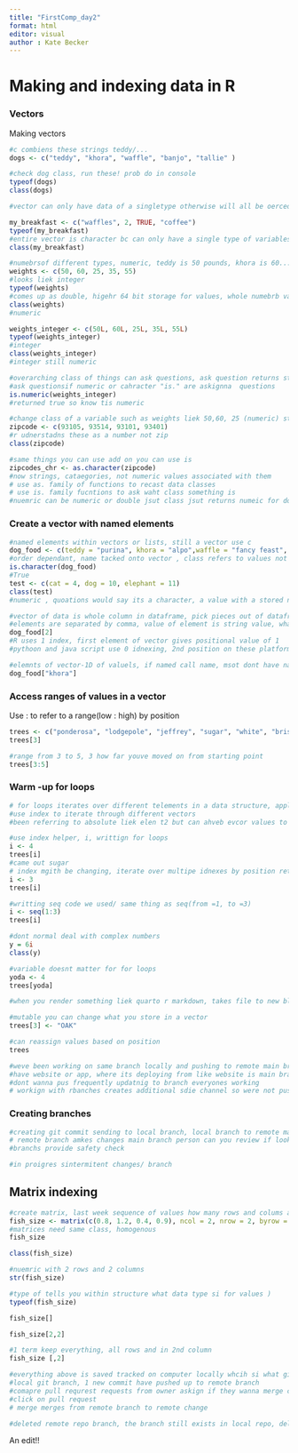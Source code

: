 ```yaml
---
title: "FirstComp_day2"
format: html
editor: visual 
author : Kate Becker
---
```


# Making and indexing data in R 

### Vectors 

Making vectors

```r
#c combiens these strings teddy/...
dogs <- c("teddy", "khora", "waffle", "banjo", "tallie" )

#check dog class, run these! prob do in console
typeof(dogs)
class(dogs)

#vector can only have data of a singletype otherwise will all be oerced into save


```

```r
my_breakfast <- c("waffles", 2, TRUE, "coffee")
typeof(my_breakfast)
#entire vector is character bc can only have a single type of variables, waffles 2 and true are different variables but stored as characters to be part of single vector 
class(my_breakfast)
```

```r
#numebrsof different types, numeric, teddy is 50 pounds, khora is 60...
weights <- c(50, 60, 25, 35, 55)
#looks liek integer
typeof(weights)
#comes up as double, higehr 64 bit storage for values, whole numebrb values will default to dooubles, numebrs tht can have decimals when you do calcualtions
class(weights)
#numeric
```

```r
weights_integer <- c(50L, 60L, 25L, 35L, 55L)
typeof(weights_integer) 
#integer 
class(weights_integer)
#integer still numeric 
```

```r
#overarching class of things can ask questions, ask question returns string, what is class of vector weights, waht as logical if  nuemric keep and not throw it out if nuemric coerce to string or not, binary question to ask if condition is met 
#ask questionsif numeric or cahracter "is." are askignna  questions
is.numeric(weights_integer)
#returned true so know tis numeric
```

```r
#change class of a variable such as weights liek 50,60, 25 (numeric) store new version with characters...
zipcode <- c(93105, 93514, 93101, 93401)
#r udnerstadns these as a number not zip
class(zipcode)

```

```r
#same things you can use add on you can use is
zipcodes_chr <- as.character(zipcode)
#now strings, cataegories, not numeric values associated with them 
# use as. family of functions to recast data classes
# use is. family fucntions to ask waht class something is 
#nuemric can be numeric or double jsut class jsut returns numeic for doubles, use class, less interested in knowing float/double/integer 

```

### Create a vector with named elements 

```r
#named elements within vectors or lists, still a vector use c
dog_food <- c(teddy = "purina", khora = "alpo",waffle = "fancy feast", bango = "blue diamond", tallie = "Farmer's dog")
#order dependant, name tacked onto vector , class refers to values not names 
is.character(dog_food)
#True 
test <- c(cat = 4, dog = 10, elephant = 11)
class(test)
#numeric , quoations would say its a character, a value with a stored name but name isnt a vector value
```

```r
#vector of data is whole column in dataframe, pick pieces out of dataframe
#elements are separated by comma, value of element is string value, what is value of (Dog name): square brackets immediately follows vector name
dog_food[2]
#R uses 1 index, first element of vector gives positional value of 1
#pythoon and java script use 0 idnexing, 2nd position on these platforms its 1 
```

```r
#elemnts of vector-1D of valuels, if named call name, msot dont have name associated with him 
dog_food["khora"]
```

### Access ranges of values in a vector 

Use : to refer to a range(low : high) by position

```r
trees <- c("ponderosa", "lodgepole", "jeffrey", "sugar", "white", "bristlecone")
trees[3]

#range from 3 to 5, 3 how far youve moved on from starting point
trees[3:5]

```

### Warm -up for loops

```r
# for loops iterates over different telements in a data structure, applies does something with vallues and returns something mew 
#use index to iterate through different vectors 
#been referring to absolute liek elen t2 but can ahveb evcor values to iterate over 
```

```r
#use index helper, i, writtign for loops
i <- 4
trees[i] 
#came out sugar
# index mgith be changing, iterate over multipe idnexes by position returnign something for each one 
i <- 3 
trees[i]
```

```r
#writting seq code we used/ same thing as seq(from =1, to =3)
i <- seq(1:3)
trees[i]

```

```r
#dont normal deal with complex numbers
y = 6i
class(y)
```

```r
#variable doesnt matter for for loops 
yoda <- 4
trees[yoda]
```

```r
#when you render something liek quarto r markdown, takes file to new black working section, doesnt last, moves and evaluates in empty session running from top down, linear, woudl this work in a new working session, rendering puts code et new working session to reproduce 
```

```r
#mutable you can change what you store in a vector 
trees[3] <- "OAK"

#can reassign values based on position 
trees
```

```r
#weve been working on same branch locally and pushing to remote main branch, then pulling down to local branch 
#have website or app, where its deploying from like website is main branch, iteraitngon stuff pushign to maiin branch wehn you push, push you udpate your web page, workign on soething but want it obe stored but dont want it to be stored 
#dont wanna pus frequently updatnig to branch everyones working 
# workign with rbanches creates additional sdie channel so were not pushing or pulling from main creates intermediate place to work 

```

### Creating branches 

```r
#creating git commit sending to local branch, local branch to remote main branch on git, dont wanna mess directly with main branch peopel are working on it so make side branch, lcoal branch to remote branch pushign there rather than remote main, merge into main 
# remote branch amkes changes main branch person can you review if looks good merge branch to main branchh then delete branch if you would like
#branchs provide safety check 

```

```r
#in proigres sintermitent changes/ branch
```

## Matrix indexing 

```r
#create matrix, last week sequence of values how many rows and colums and popualte by columns or rows? but now!!
fish_size <- matrix(c(0.8, 1.2, 0.4, 0.9), ncol = 2, nrow = 2, byrow = FALSE)
#matrices need same class, homogenous
fish_size
```

```r
class(fish_size)
```

```r
#nuemric with 2 rows and 2 columns
str(fish_size)
```

```r
#type of tells you within structure what data type si for values )
typeof(fish_size)
```

```r
fish_size[]
```

```r
fish_size[2,2]
```

```r
#1 term keep everything, all rows and in 2nd column 
fish_size [,2]
```

```r
#everything above is saved tracked on computer locally whcih si what git does, is tracked in new branch 1 
#local git branch, 1 new commit have pushed up to remote branch
#comapre pull requrest requests from owner askign if they wanna merge changes
#click on pull request 
# merge merges from remote branch to remote change 

```

```r
#deleted remote repo branch, the branch still exists in local repo, deleted it but now remote changes are there but local isnt updated use git pull

```

An edit!!
